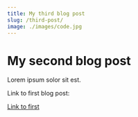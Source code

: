```yaml
---
title: My third blog post
slug: /third-post/
image: ./images/code.jpg
---
```


# My second blog post

Lorem ipsum solor sit est.

Link to first blog post:

[Link to first](/second-post)
